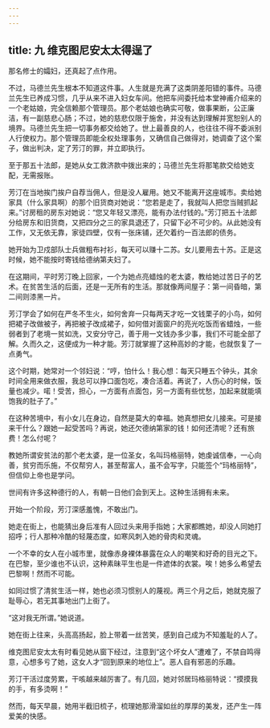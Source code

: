 ```yaml
---
---
---
```

title: 九 维克图尼安太太得逞了
---





那名修士的孀妇，还真起了点作用。

不过，马德兰先生根本不知道这件事。人生就是充满了这类阴差阳错的事件。马德兰先生已养成习惯，几乎从来不进入妇女车间。他把车间委托给本堂神甫介绍来的一个老姑娘，完全信赖那个管理员。那个老姑娘也确实可敬，做事果断，公正廉洁，有一副慈悲心肠；不过，她的慈悲仅限于施舍，并没有达到理解并宽恕别人的境界。马德兰先生把一切事务都交给她了。世上最善良的人，也往往不得不委派别人行使权力。那个管理员即能全权处理事务，又确信自己做得对，她调查了这个案子，做出判决，定了芳汀的罪，并立即执行。

至于那五十法郎，是她从女工救济款中拨出来的；马德兰先生将那笔款交给她支配，无需报账。

芳汀在当地挨门挨户自荐当佣人，但是没人雇用。她又不能离开这座城市。卖给她家具（什么家具啊）的那个旧货商对她说：“您若是走了，我就叫人把您当贼抓起来。”讨房租的房东对她说：“您又年轻又漂亮，能有办法付钱的。”芳汀把五十法郎分给房东和旧货商，又把四分之三的家具退还了，只留下必不可少的。从此她没有工作，又无依无靠，家徒四壁，仅有一张床铺，还欠着约一百法郎的债务。

她开始为卫戍部队士兵做粗布衬衫，每天可以赚十二苏。女儿要用去十苏。正是这时候，她不能按时寄钱给德纳第夫妇了。

在这期间，平时芳汀晚上回家，一个为她点亮蜡烛的老太婆，教给她过苦日子的艺术。在贫苦生活的后面，还是一无所有的生活。那就像两间屋子：第一间昏暗，第二间则漆黑一片。

芳汀学会了如何在严冬不生火，如何舍弃一只每两天才吃一文钱栗子的小鸟，如何把裙子改做被子，再把被子改成裙子，如何借对面窗户的亮光吃饭而省蜡烛，一些弱者到了老境一贫如洗，又安分守己，善于用一文钱办多少事，我们不可能全部了解。久而久之，这便成为一种才能。芳汀就掌握了这种高妙的才能，也就恢复了一点勇气。

这个时期，她常对一个邻妇说：“哼，怕什么！我心想：每天只睡五个钟头，其余时间全用来做衣服，我总可以挣口面包吃，凑合活着。再说了，人伤心的时候，饭量也减少。喏！受苦，担心，一方面有点面包，另一方面有些忧愁，加起来就能填饱我的肚子了。”

在这种苦境中，有小女儿在身边，自然是莫大的幸福。她真想把女儿接来。可是接来干什么？跟她一起受苦吗？再说，她还欠德纳第家的钱！如何还清呢？还有旅费！怎么付呢？

教她所谓安贫法的那个老太婆，是一位圣女，名叫玛格丽特，她虔诚信奉，一心向善，贫穷而乐施，不仅帮穷人，甚至帮富人，虽不会写字，只能签个“玛格丽特”，但信仰上帝也是学问。

世间有许多这种德行的人，有朝一日他们会到天上。这种生活拥有未来。

开始一个阶段，芳汀深感羞愧，不敢出门。

她走在街上，也能猜出身后准有人回过头来用手指她；大家都瞧她，却没人同她打招呼；行人那种冷酷的轻蔑态度，如寒风刺入她的骨肉和灵魂。

一个不幸的女人在小城市里，就像赤身裸体暴露在众人的嘲笑和好奇的目光之下。在巴黎，至少谁也不认识，这种素昧平生也是一件遮体的衣裳。唉！她多么希望去巴黎啊！然而不可能。

如同过惯了清贫生活一样，她也必须习惯别人的蔑视。两三个月之后，她就克服了耻辱心，若无其事地出门上街了。

“这对我无所谓。”她说道。

她在街上往来，头高高扬起，脸上带着一丝苦笑，感到自己成为不知羞耻的人了。

维克图尼安太太有时看见她从窗下经过，注意到“这个坏女人”遭难了，不禁自鸣得意，心想多亏了她，这女人才“回到原来的地位上”。恶人自有邪恶的乐趣。

芳汀干活过度劳累，干咳越来越厉害了。有几回，她对邻居玛格丽特说：“摸摸我的手，有多烫啊！”

然而，每天早晨，她用半截旧梳子，梳理她那滑溜如丝的厚厚的美发，还产生一阵爱美的快感。
